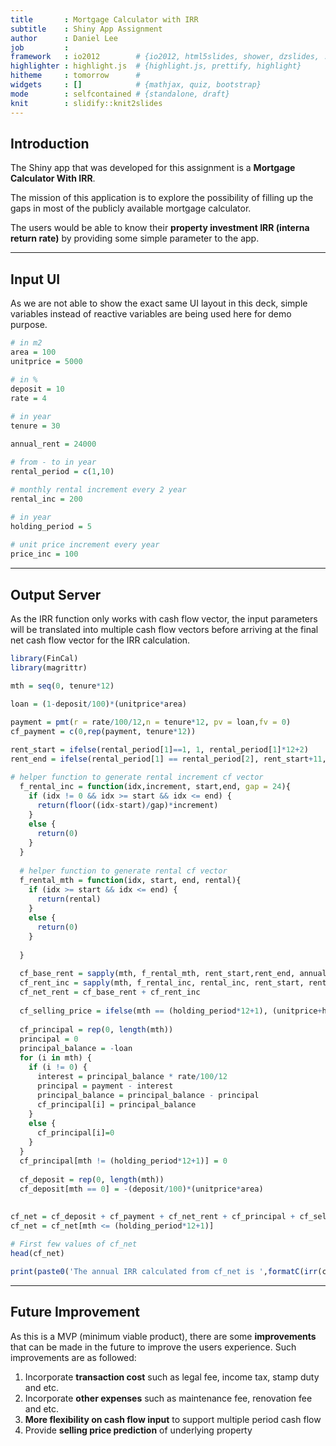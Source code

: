 ```yaml
---
title       : Mortgage Calculator with IRR 
subtitle    : Shiny App Assignment 
author      : Daniel Lee 
job         :  
framework   : io2012        # {io2012, html5slides, shower, dzslides, ...}  
highlighter : highlight.js  # {highlight.js, prettify, highlight}  
hitheme     : tomorrow      #   
widgets     : []            # {mathjax, quiz, bootstrap}  
mode        : selfcontained # {standalone, draft}  
knit        : slidify::knit2slides
---
```


## Introduction

<style>
em {
    font-style: italic
}
strong {
    font-weight: bold;
}
</style>

The Shiny app that was developed for this assignment is a **Mortgage Calculator With IRR**.

The mission of this application is to explore the possibility of filling up the gaps in most of the publicly available mortgage calculator. 

The users would be able to know their **property investment IRR (interna return rate)** by providing some simple parameter to the app.

---

## Input UI

As we are not able to show the exact same UI layout in this deck, simple variables instead of reactive variables are being used here for demo purpose.

```r
# in m2
area = 100
unitprice = 5000

# in %
deposit = 10
rate = 4

# in year
tenure = 30

annual_rent = 24000

# from - to in year
rental_period = c(1,10)

# monthly rental increment every 2 year
rental_inc = 200

# in year
holding_period = 5

# unit price increment every year
price_inc = 100
```

---

## Output Server

<style>
.r, .preprocessor {
  font-size: 12px;
}
</style>

As the IRR function only works with cash flow vector, the input parameters will be translated into multiple cash flow vectors before arriving at the final net cash flow vector for the IRR calculation.

```r
library(FinCal)
library(magrittr)

mth = seq(0, tenure*12)

loan = (1-deposit/100)*(unitprice*area)

payment = pmt(r = rate/100/12,n = tenure*12, pv = loan,fv = 0)
cf_payment = c(0,rep(payment, tenure*12))

rent_start = ifelse(rental_period[1]==1, 1, rental_period[1]*12+2)
rent_end = ifelse(rental_period[1] == rental_period[2], rent_start+11, rental_period[2]*12)

# helper function to generate rental increment cf vector
  f_rental_inc = function(idx,increment, start,end, gap = 24){
    if (idx != 0 && idx >= start && idx <= end) {
      return(floor((idx-start)/gap)*increment)
    }
    else {
      return(0)
    }
  }
  
  # helper function to generate rental cf vector
  f_rental_mth = function(idx, start, end, rental){
    if (idx >= start && idx <= end) {
      return(rental)
    }
    else {
      return(0)
    }
    
  }

  cf_base_rent = sapply(mth, f_rental_mth, rent_start,rent_end, annual_rent/12)
  cf_rent_inc = sapply(mth, f_rental_inc, rental_inc, rent_start, rent_end)
  cf_net_rent = cf_base_rent + cf_rent_inc
  
  cf_selling_price = ifelse(mth == (holding_period*12+1), (unitprice+holding_period*price_inc)*area,0)
  
  cf_principal = rep(0, length(mth))
  principal = 0
  principal_balance = -loan
  for (i in mth) {
    if (i != 0) {
      interest = principal_balance * rate/100/12
      principal = payment - interest
      principal_balance = principal_balance - principal
      cf_principal[i] = principal_balance
    }
    else {
      cf_principal[i]=0
    }
  }
  cf_principal[mth != (holding_period*12+1)] = 0
  
  cf_deposit = rep(0, length(mth))
  cf_deposit[mth == 0] = -(deposit/100)*(unitprice*area)
  
```

```r
cf_net = cf_deposit + cf_payment + cf_net_rent + cf_principal + cf_selling_price
cf_net = cf_net[mth <= (holding_period*12+1)]

# First few values of cf_net
head(cf_net)

print(paste0('The annual IRR calculated from cf_net is ',formatC(irr(cf_net)*12*100,digits = 2,format = 'f'),'%'))
```

---

## Future Improvement

As this is a MVP (minimum viable product), there are some **improvements** that can be made in the future to improve the users experience. Such improvements are as followed:

1. Incorporate **transaction cost** such as legal fee, income tax, stamp duty and etc.
2. Incorporate **other expenses** such as maintenance fee, renovation fee and etc.
3. **More flexibility on cash flow input** to support multiple period cash flow
4. Provide **selling price prediction** of underlying property

